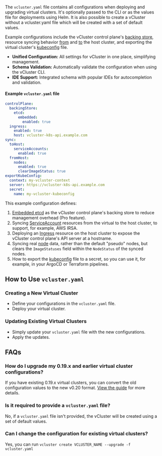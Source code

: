 


The `vcluster.yaml` file contains all configurations when deploying and upgrading virtual clusters. It's optionally passed to the CLI or as the values file for deployments using Helm. It is also possible to create a vCluster without a vcluster.yaml file which will be created with a set of default values.

Example configurations include the vCluster control plane's [backing store](../configure/vcluster-yaml/control-plane/components/backing-store/), resource syncing behavior [from](../configure/vcluster-yaml/sync/from-host/) and [to](../configure/vcluster-yaml/sync/to-host/) the host cluster, and exporting the virtual cluster's [kubeconfig](../configure/vcluster-yaml/export-kube-config) file.

- **Unified Configuration:** All settings for vCluster in one place, simplifying management.
- **Schema Validation:** Automatically validate the configuration when using the vCluster CLI.
- **IDE Support:** Integrated schema with popular IDEs for autocompletion and validation.

#### Example `vcluster.yaml` file

```yaml
controlPlane:
  backingStore:
    etcd:
      embedded:
        enabled: true
  ingress:
    enabled: true
    host: vcluster-k8s-api.example.com
sync:
  toHost:
    serviceAccounts:
      enabled: true
  fromHost:
    nodes:
      enabled: true
      clearImageStatus: true
exportKubeConfig:
  context: my-vcluster-context
  server: https://vcluster-k8s-api.example.com
  secret:
    name: my-vcluster-kubeconfig
```

This example configuration defines:
1. [Embedded etcd](../configure/vcluster-yaml/control-plane/components/backing-store/etcd/embedded) as the vCluster control plane's backing store to reduce management overhead (Pro feature).
1. Syncing [ServiceAccount](../configure/vcluster-yaml/sync/to-host/advanced/service-accounts) resources from the virtual to the host cluster, to support, for example, AWS IRSA.
1. Deploying an [Ingress](../configure/vcluster-yaml/control-plane/deployment/ingress) resource on the host cluster to expose the vCluster control plane's API server at a hostname.
1. Syncing real [node](../configure/vcluster-yaml/sync/from-host/nodes) data, rather than the default "pseudo" nodes, but clears the `ImageStatuses` field within the `NodeStatus` of the synced nodes.
1. How to export the [kubeconfig](../configure/vcluster-yaml/export-kube-config) file to a secret, so you can use it, for example, in your ArgoCD or Terraform pipelines.

## How to Use `vcluster.yaml`
### Creating a New Virtual Cluster
- Define your configurations in the `vcluster.yaml` file.
- Deploy your virtual cluster.

<Deploy/>

### Updating Existing Virtual Clusters
- Simply update your `vcluster.yaml` file with the new configurations.
- Apply the updates.

<DeployChanges/>


## FAQs

### How do I upgrade my 0.19.x and earlier virtual cluster configurations?
If you have existing 0.19.x virtual clusters, you can convert the old configuration values to the new v0.20 format. [View the guide](../reference/migrations/0-20-migration) for more details.

### Is it required to provide a `vcluster.yaml` file?
No, if a `vcluster.yaml` file isn't provided, the vCluster will be created using a set of default values.

### Can I change the configuration for existing virtual clusters?
Yes, you can run `vcluster create VCLUSTER_NAME --upgrade -f vcluster.yaml`
